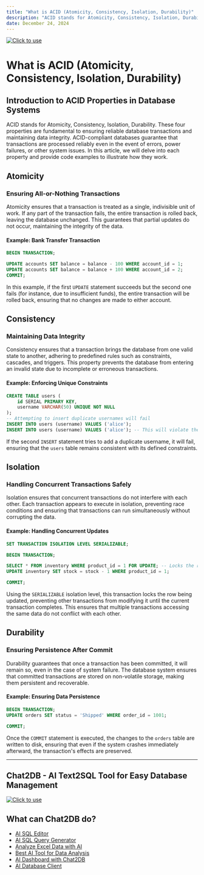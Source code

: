 ```yaml
---
title: "What is ACID (Atomicity, Consistency, Isolation, Durability)"
description: "ACID stands for Atomicity, Consistency, Isolation, Durability. These four properties are fundamental to ensuring reliable database transactions and maintaining data integrity."
date: December 24, 2024
---
```

[![Click to use](/image/blog/bg/chat2db1.png)](https://app.chat2db.ai/)
# What is ACID (Atomicity, Consistency, Isolation, Durability)

## Introduction to ACID Properties in Database Systems

ACID stands for Atomicity, Consistency, Isolation, Durability. These four properties are fundamental to ensuring reliable database transactions and maintaining data integrity. ACID-compliant databases guarantee that transactions are processed reliably even in the event of errors, power failures, or other system issues. In this article, we will delve into each property and provide code examples to illustrate how they work.

## Atomicity

### Ensuring All-or-Nothing Transactions

Atomicity ensures that a transaction is treated as a single, indivisible unit of work. If any part of the transaction fails, the entire transaction is rolled back, leaving the database unchanged. This guarantees that partial updates do not occur, maintaining the integrity of the data.

#### Example: Bank Transfer Transaction

```SQL
BEGIN TRANSACTION;

UPDATE accounts SET balance = balance - 100 WHERE account_id = 1;
UPDATE accounts SET balance = balance + 100 WHERE account_id = 2;
COMMIT;
```

In this example, if the first `UPDATE` statement succeeds but the second one fails (for instance, due to insufficient funds), the entire transaction will be rolled back, ensuring that no changes are made to either account.

## Consistency

### Maintaining Data Integrity

Consistency ensures that a transaction brings the database from one valid state to another, adhering to predefined rules such as constraints, cascades, and triggers. This property prevents the database from entering an invalid state due to incomplete or erroneous transactions.

#### Example: Enforcing Unique Constraints

```SQL
CREATE TABLE users (
    id SERIAL PRIMARY KEY,
    username VARCHAR(50) UNIQUE NOT NULL
);
-- Attempting to insert duplicate usernames will fail
INSERT INTO users (username) VALUES ('alice');
INSERT INTO users (username) VALUES ('alice'); -- This will violate the unique constraint
```

If the second `INSERT` statement tries to add a duplicate username, it will fail, ensuring that the `users` table remains consistent with its defined constraints.

## Isolation

### Handling Concurrent Transactions Safely

Isolation ensures that concurrent transactions do not interfere with each other. Each transaction appears to execute in isolation, preventing race conditions and ensuring that transactions can run simultaneously without corrupting the data.

#### Example: Handling Concurrent Updates

```SQL
SET TRANSACTION ISOLATION LEVEL SERIALIZABLE;

BEGIN TRANSACTION;

SELECT * FROM inventory WHERE product_id = 1 FOR UPDATE; -- Locks the row
UPDATE inventory SET stock = stock - 1 WHERE product_id = 1;

COMMIT;
```

Using the `SERIALIZABLE` isolation level, this transaction locks the row being updated, preventing other transactions from modifying it until the current transaction completes. This ensures that multiple transactions accessing the same data do not conflict with each other.

## Durability

### Ensuring Persistence After Commit

Durability guarantees that once a transaction has been committed, it will remain so, even in the case of system failure. The database system ensures that committed transactions are stored on non-volatile storage, making them persistent and recoverable.

#### Example: Ensuring Data Persistence

```SQL
BEGIN TRANSACTION;
UPDATE orders SET status = 'Shipped' WHERE order_id = 1001;

COMMIT;
```

Once the `COMMIT` statement is executed, the changes to the `orders` table are written to disk, ensuring that even if the system crashes immediately afterward, the transaction's effects are preserved.

---

## Chat2DB - AI Text2SQL Tool for Easy Database Management

[![Click to use](/image/blog/chat2db.png)](https://app.chat2db.ai/)

## What can Chat2DB do?

- [AI SQL Editor](https://chat2db.ai/feature/AI%20SQL%20Editor)
- [AI SQL Query Generator](https://chat2db.ai/feature/AI%20SQL%20Query%20Generator)
- [Analyze Excel Data with AI](https://chat2db.ai/feature/Analyze%20Excel%20Data%20with%20AI)
- [Best AI Tool for Data Analysis](https://chat2db.ai/feature/Best%20AI%20Tool%20for%20Data%20Analysis)
- [AI Dashboard with Chat2DB](https://chat2db.ai/feature/AI%20Dashboard%20with%20Chat2DB)
- [AI Database Client](https://chat2db.ai/feature/AI%20Database%20Client)
